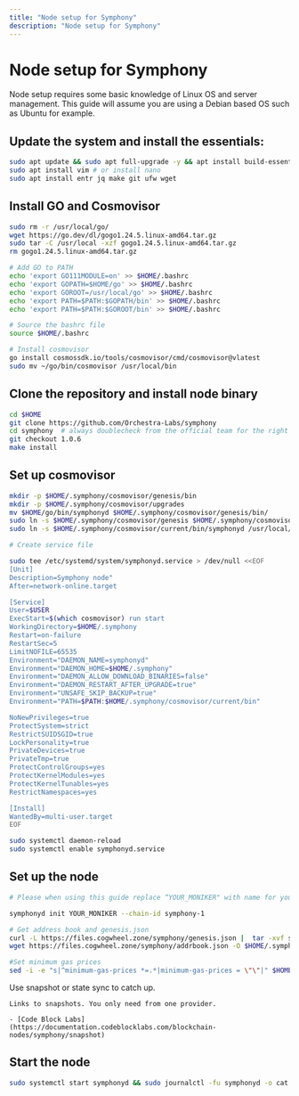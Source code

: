 ```yaml
---
title: "Node setup for Symphony"
description: "Node setup for Symphony"
---
```


# Node setup for Symphony

Node setup requires some basic knowledge of Linux OS and server management. This guide will assume
you are using a Debian based OS such as Ubuntu for example.

## Update the system and install the essentials:

```bash
sudo apt update && sudo apt full-upgrade -y && apt install build-essential 
sudo apt install vim # or install nano
sudo apt install entr jq make git ufw wget 
```

## Install GO and Cosmovisor

```bash
sudo rm -r /usr/local/go/
wget https://go.dev/dl/gogo1.24.5.linux-amd64.tar.gz
sudo tar -C /usr/local -xzf gogo1.24.5.linux-amd64.tar.gz
rm gogo1.24.5.linux-amd64.tar.gz

# Add GO to PATH
echo 'export GO111MODULE=on' >> $HOME/.bashrc
echo 'export GOPATH=$HOME/go' >> $HOME/.bashrc
echo 'export GOROOT=/usr/local/go' >> $HOME/.bashrc
echo 'export PATH=$PATH:$GOPATH/bin' >> $HOME/.bashrc
echo 'export PATH=$PATH:$GOROOT/bin' >> $HOME/.bashrc

# Source the bashrc file
source $HOME/.bashrc

# Install cosmovisor
go install cosmossdk.io/tools/cosmovisor/cmd/cosmovisor@vlatest
sudo mv ~/go/bin/cosmovisor /usr/local/bin
```

## Clone the repository and install node binary

```bash
cd $HOME 
git clone https://github.com/Orchestra-Labs/symphony
cd symphony  # always doublecheck from the official team for the right version
git checkout 1.0.6
make install
```

## Set up cosmovisor

```bash 
mkdir -p $HOME/.symphony/cosmovisor/genesis/bin
mkdir -p $HOME/.symphony/cosmovisor/upgrades
mv $HOME/go/bin/symphonyd $HOME/.symphony/cosmovisor/genesis/bin/
sudo ln -s $HOME/.symphony/cosmovisor/genesis $HOME/.symphony/cosmovisor/current -f
sudo ln -s $HOME/.symphony/cosmovisor/current/bin/symphonyd /usr/local/bin/symphonyd -f

# Create service file

sudo tee /etc/systemd/system/symphonyd.service > /dev/null <<EOF
[Unit]
Description=Symphony node"
After=network-online.target

[Service]
User=$USER
ExecStart=$(which cosmovisor) run start
WorkingDirectory=$HOME/.symphony
Restart=on-failure 
RestartSec=5
LimitNOFILE=65535
Environment="DAEMON_NAME=symphonyd"
Environment="DAEMON_HOME=$HOME/.symphony"
Environment="DAEMON_ALLOW_DOWNLOAD_BINARIES=false"
Environment="DAEMON_RESTART_AFTER_UPGRADE=true"
Environment="UNSAFE_SKIP_BACKUP=true"
Environment="PATH=$PATH:$HOME/.symphony/cosmovisor/current/bin"

NoNewPrivileges=true
ProtectSystem=strict
RestrictSUIDSGID=true
LockPersonality=true
PrivateDevices=true
PrivateTmp=true
ProtectControlGroups=yes
ProtectKernelModules=yes
ProtectKernelTunables=yes
RestrictNamespaces=yes

[Install]
WantedBy=multi-user.target
EOF

sudo systemctl daemon-reload
sudo systemctl enable symphonyd.service
```

## Set up the node 

```bash
# Please when using this guide replace “YOUR_MONIKER" with name for your node.

symphonyd init YOUR_MONIKER --chain-id symphony-1

# Get address book and genesis.json
curl -L https://files.cogwheel.zone/symphony/genesis.json |  tar -xvf symphony_genesis.tar.xz -C $HOME/.symphony/config/genesis.json
wget https://files.cogwheel.zone/symphony/addrbook.json -O $HOME/.symphony/config/addrbook.json

#Set minimum gas prices
sed -i -e "s|^minimum-gas-prices *=.*|minimum-gas-prices = \"\"|" $HOME/.symphony/config/app.toml
```

Use snapshot or state sync to catch up.
``` 
Links to snapshots. You only need from one provider.

- [Code Block Labs](https://documentation.codeblocklabs.com/blockchain-nodes/symphony/snapshot)
```

## Start the node

```bash
sudo systemctl start symphonyd && sudo journalctl -fu symphonyd -o cat
```